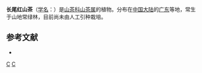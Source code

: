{{Speciesbox 
| taxon = Camellia longicaudata
| authority = Chang
}}

'''长尾红山茶'''（[[学名|学名]]：{{lang|la|''Camellia longicaudata''}}）是[[山茶科|山茶科]][[山茶属|山茶属]]的植物。分布在[[中国大陆|中国大陆]]的[[广东|广东]]等地，常生于山地常绿林，目前尚未由人工引种栽培。

== 参考文献 ==
<div class="references-small">
* {{cite web| url =http://www.bioinfo.cn/db05/KmzwSpecies.php?action=view&id=28959| title =长尾红山茶| work =《中国高等植物数据库全库》| publisher =中国科学院微生物研究所| author =昆明植物研究所| accessdate =2009-02-26| deadurl =yes| archiveurl =https://web.archive.org/web/20160305054501/http://www.bioinfo.cn/db05/KmzwSpecies.php?action=view&id=28959| archivedate =2016-03-05}}
</div>
{{Taxonbar|from=Q15232705}}

[[Category:山茶属|C]]
[[Category:广东植物|C]]